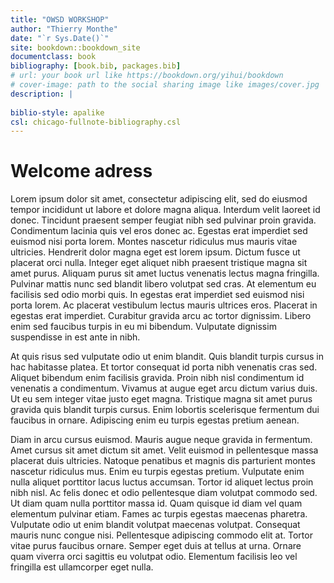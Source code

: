 ```yaml
--- 
title: "OWSD WORKSHOP"
author: "Thierry Monthe"
date: "`r Sys.Date()`"
site: bookdown::bookdown_site
documentclass: book
bibliography: [book.bib, packages.bib]
# url: your book url like https://bookdown.org/yihui/bookdown
# cover-image: path to the social sharing image like images/cover.jpg
description: |
  
biblio-style: apalike
csl: chicago-fullnote-bibliography.csl
---
```


# Welcome adress
Lorem ipsum dolor sit amet, consectetur adipiscing elit, sed do eiusmod tempor incididunt ut labore et dolore magna aliqua. Interdum velit laoreet id donec. Tincidunt praesent semper feugiat nibh sed pulvinar proin gravida. Condimentum lacinia quis vel eros donec ac. Egestas erat imperdiet sed euismod nisi porta lorem. Montes nascetur ridiculus mus mauris vitae ultricies. Hendrerit dolor magna eget est lorem ipsum. Dictum fusce ut placerat orci nulla. Integer eget aliquet nibh praesent tristique magna sit amet purus. Aliquam purus sit amet luctus venenatis lectus magna fringilla. Pulvinar mattis nunc sed blandit libero volutpat sed cras. At elementum eu facilisis sed odio morbi quis. In egestas erat imperdiet sed euismod nisi porta lorem. Ac placerat vestibulum lectus mauris ultrices eros. Placerat in egestas erat imperdiet. Curabitur gravida arcu ac tortor dignissim. Libero enim sed faucibus turpis in eu mi bibendum. Vulputate dignissim suspendisse in est ante in nibh.

At quis risus sed vulputate odio ut enim blandit. Quis blandit turpis cursus in hac habitasse platea. Et tortor consequat id porta nibh venenatis cras sed. Aliquet bibendum enim facilisis gravida. Proin nibh nisl condimentum id venenatis a condimentum. Vivamus at augue eget arcu dictum varius duis. Ut eu sem integer vitae justo eget magna. Tristique magna sit amet purus gravida quis blandit turpis cursus. Enim lobortis scelerisque fermentum dui faucibus in ornare. Adipiscing enim eu turpis egestas pretium aenean.

Diam in arcu cursus euismod. Mauris augue neque gravida in fermentum. Amet cursus sit amet dictum sit amet. Velit euismod in pellentesque massa placerat duis ultricies. Natoque penatibus et magnis dis parturient montes nascetur ridiculus mus. Enim eu turpis egestas pretium. Vulputate enim nulla aliquet porttitor lacus luctus accumsan. Tortor id aliquet lectus proin nibh nisl. Ac felis donec et odio pellentesque diam volutpat commodo sed. Ut diam quam nulla porttitor massa id. Quam quisque id diam vel quam elementum pulvinar etiam. Fames ac turpis egestas maecenas pharetra. Vulputate odio ut enim blandit volutpat maecenas volutpat. Consequat mauris nunc congue nisi. Pellentesque adipiscing commodo elit at. Tortor vitae purus faucibus ornare. Semper eget duis at tellus at urna. Ornare quam viverra orci sagittis eu volutpat odio. Elementum facilisis leo vel fringilla est ullamcorper eget nulla.


